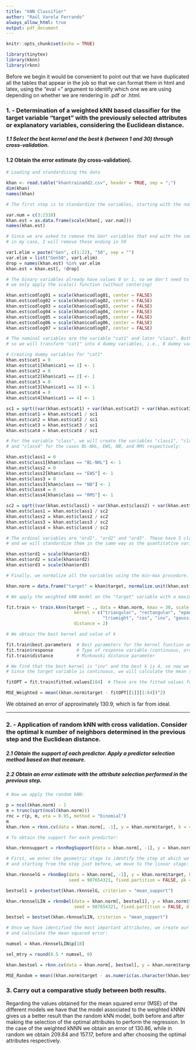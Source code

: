 ```yaml
---
title: "kNN Classifier"
author: "Raúl Varela Ferrando"
always_allow_html: true
output: pdf_document
---
```


<div class=text-justify>

```r
knitr::opts_chunk$set(echo = TRUE)
```

```r
library(tinytex)
library(kknn)
library(rknn) 
```

Before we begin it would be convenient to point out that we have duplicated all the tables that appear in the job so that we can format them in html and latex, using the “eval =” argument to identify which one we are using depending on whether we are rendering in .pdf or .html.

### 1. - Determination of a weighted kNN based classifier for the target variable “target” with the previously selected attributes or explanatory variables, considering the Euclidean distance. 

##### **1.1** Select the best kernel and the best k (between 1 and 30) through cross-validation.

#### **1.2** Obtain the error estimate (by cross-validation).

```r
# Loading and standardizing the data

khan <- read.table("khantrainadd2.csv", header = TRUE, sep = ";")
dim(khan)
names(khan)

# The first step is to standardize the variables, starting with the numerical ones:

var.num = c(3:2310)
khan.est = as.data.frame(scale(khan[, var.num]))
names(khan.est)

# Since we are asked to remove the Gen* variables that end with the same two digits as our ID number,
# in my case, I will remove those ending in 50

var1.elim = paste("Gen", c(1:22), "50", sep = "")
var.elim = list("Gen50", var1.elim)
drop = names(khan.est) %in% var.elim
khan.est = khan.est[, !drop]

# The binary variables already have values 0 or 1, so we don't need to change them,
# we only apply the scale() function (without centering)

khan.est$codlog01 = scale(khan$codlog01, center = FALSE)
khan.est$codlog02 = scale(khan$codlog02, center = FALSE)
khan.est$codlog03 = scale(khan$codlog03, center = FALSE)
khan.est$codlog04 = scale(khan$codlog04, center = FALSE)
khan.est$codlog05 = scale(khan$codlog05, center = FALSE)
khan.est$codlog06 = scale(khan$codlog06, center = FALSE)
khan.est$codlog07 = scale(khan$codlog07, center = FALSE)

# The nominal variables are the variable "cat1" and later "class". Both have 4 classes,
# so we will transform "cat1" into 4 dummy variables, i.e., 8 dummy variables in total (for both "cat1" and "class").

# Creating dummy variables for "cat1"
khan.est$cat1 = 0
khan.est$cat1[khan$cat1 == 1] <- 1
khan.est$cat2 = 0
khan.est$cat2[khan$cat1 == 2] <- 1
khan.est$cat3 = 0
khan.est$cat3[khan$cat1 == 3] <- 1
khan.est$cat4 = 0
khan.est$cat4[khan$cat1 == 4] <- 1

sc1 = sqrt((var(khan.est$cat1) + var(khan.est$cat2) + var(khan.est$cat3) + var(khan.est$cat4)) / 4)
khan.est$cat1 = khan.est$cat1 / sc1
khan.est$cat2 = khan.est$cat2 / sc1
khan.est$cat3 = khan.est$cat3 / sc1
khan.est$cat4 = khan.est$cat4 / sc1

# For the variable "class", we will create the variables "class1", "class2", "class3",
# and "class4" for the cases BL-NHL, EWS, NB, and RMS respectively:

khan.est$class1 = 0
khan.est$class1[khan$class == "BL-NHL"] <- 1
khan.est$class2 = 0
khan.est$class2[khan$class == "EWS"] <- 1
khan.est$class3 = 0
khan.est$class3[khan$class == "NB"] <- 1
khan.est$class4 = 0
khan.est$class4[khan$class == "RMS"] <- 1

sc2 = sqrt((var(khan.est$class1) + var(khan.est$class2) + var(khan.est$class3) + var(khan.est$class4)) / 4)
khan.est$class1 = khan.est$class1 / sc2
khan.est$class2 = khan.est$class2 / sc2
khan.est$class3 = khan.est$class3 / sc2
khan.est$class4 = khan.est$class4 / sc2

# The ordinal variables are "ord1", "ord2" and "ord3". These have 5 classes, except for "ord3" which has 4 classes,
# and we will standardize them in the same way as the quantitative variables

khan.est$ord1 = scale(khan$ord1)
khan.est$ord2 = scale(khan$ord2)
khan.est$ord3 = scale(khan$ord3)

# Finally, we normalize all the variables using the min-max procedure.

khan.norm = data.frame("target" = khan$target, normalize.unit(khan.est))

# We apply the weighted kNN model on the "target" variable with a maximum of k = 30 and using Euclidean distance:

fit.train <- train.kknn(target ~ ., data = khan.norm, kmax = 30, scale = "TRUE", 
                          kernel = c("triangular", "rectangular", "epanechnikov", "biweight",
                                     "triweight", "cos", "inv", "gaussian", "optimal"), 
                          distance = 2)

# We obtain the best kernel and value of k

fit.train$best.parameters  # Best parameters for the kernel function and k value 
fit.train$response         # Type of response variable (continuous, ordinal, nominal)
fit.train$distance         # Minkowski distance parameter

# We find that the best kernel is "inv" and the best k is 4, so now we only need to obtain the error estimate.
# Since the target variable is continuous, we will calculate the mean squared error (MSE):

fitOPT = fit.train$fitted.values[184]  # These are the fitted values for kernel "inv" and k = 4.

MSE_Weighted = mean((khan.norm$target - fitOPT[[1]][1:64])^2)

```

We obtained an error of approximately 130.9, which is far from ideal.

----------------------------------------------------------

<div class=text-justify>

### **2.** - Application of random kNN with cross validation. Consider the optimal k number of neighbors determined in the previous step and the Euclidean distance.

##### **2.1** Obtain the support of each predictor. Apply a predictor selection method based on that measure. 

##### **2.2** Obtain an error estimate with the attribute selection performed in the previous step.


```r
# Now we apply the random kNN:

p = ncol(khan.norm) - 1
m = trunc(sqrt(ncol(khan.norm)))
rnc = r(p, m, eta = 0.95, method = "binomial")
m
khan.rknn = rknn.cv(data = khan.norm[, -1], y = khan.norm$target, k = 4, r = rnc, mtry = m, seed = 987654321)

# To obtain the support for each predictor:

khan.rknnsupport = rknnRegSupport(data = khan.norm[, -1], y = khan.norm$target, k = 4, r = rnc, mtry = m, seed = 987654321)

# First, we enter the geometric stage to identify the step at which we achieve the best accuracy,
# and starting from the step just before, we move to the linear stage:

khan.rknnselG = rknnBeg(data = khan.norm[, -1], y = khan.norm$target, k = 4, r = rnc, mtry = m, 
                        seed = 987654321, fixed.partition = FALSE, pk = 0.8, stopat = 10)

bestsel1 = prebestset(khan.rknnselG, criterion = "mean_support")

khan.rknnselLIN = rknnBel(data = khan.norm[, bestsel1], y = khan.norm$target, k = 4, r = rnc, mtry = m, 
                          seed = 987654321, fixed.partition = FALSE, d = 1, stopat = 10)

bestsel = bestset(khan.rknnselLIN, criterion = "mean_support")

# Once we have identified the most important attributes, we create our new model using these attributes
# and calculate the mean squared error:

numsel = khan.rknnselLIN$p[18]

sel_mtry = round(0.5 * numsel, 0)

khan.bestsel = rknn.cv(data = khan.norm[, bestsel], y = khan.norm$target, k = 4, r = rnc, mtry = sel_mtry, seed = 232345324)

MSE_Random = mean((khan.norm$target - as.numeric(as.character(khan.bestsel$pred)))^2)

```

### **3.** Carry out a comparative study between both results.

Regarding the values obtained for the mean squared error (MSE) of the different models we have that the model associated to the weighted kNNN gives us a better result than the random kNN model, both before and after making the selection of the optimal attributes to perform the regression. In the case of the weighted kNNN we obtain an error of 130.86, while in random we obtain 209.84 and 157.17, before and after choosing the optimal attributes respectively.
